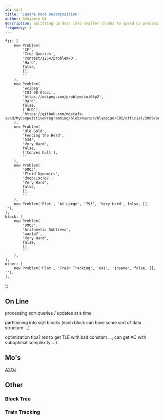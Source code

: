 ```yaml
---
id: sqrt
title: 'Square Root Decomposition'
author: Benjamin Qi
description: Splitting up data into smaller chunks to speed up processing.
frequency: 1
---
```



	fst: [
		new Problem(
			'CF',
			'Tree Queries',
			'contest/1254/problem/D',
			'Hard',
			false,
			[],
			''
		),
		new Problem(
			'wcipeg',
			'COI 08-Otoci',
			'https://wcipeg.com/problem/coi08p2',
			'Hard',
			false,
			['HLD'],
			'https://github.com/mostafa-saad/MyCompetitiveProgramming/blob/master/Olympiad/COI/official/2009/solutions.pdf'
		),
		new Problem(
			'Old Gold',
			'Fencing the Herd',
			'534',
			'Very Hard',
			false,
			['Convex hull'],
			''
		),
		new Problem(
			'DMOJ',
			'Fluid Dynamics',
			'dmopc19c7p7',
			'Very Hard',
			false,
			[],
			''
		),
		new Problem('Plat', 'At Large', '793', 'Very Hard', false, [], ''),
	],
	block: [
		new Problem(
			'DMOJ',
			'Arithmetic Subtrees',
			'wac1p7',
			'Very Hard',
			false,
			[],
			''
		),
	],
	other: [
		new Problem('Plat', 'Train Tracking', '841', 'Insane', false, [], ''),
	],
};

<IncompleteSection />

## On Line

processing sqrt queries / updates at a time

partitioning into sqrt blocks (each block can have some sort of data structure ...)

optimization tips? (ez to get TLE with bad constant ..., can get AC with suboptimal complexity ...)

<Problems problems={problems.fst} />

## Mo's

<Resources>
	<Resource source="CF" title="Mo's Algorithm" url="7383"></Resource>
	<Resource source="CF" title="Mo's on Trees" url="43230"></Resource>
</Resources>

[A2OJ](https://a2oj.com/category?ID=318)

## Other

### Block Tree

<Problems problems={problems.block} />

<Resources>
	<Resource source="CF" title="Block Tree" url="46843"></Resource>
</Resources>

### Train Tracking

<Problems problems={problems.other} />

